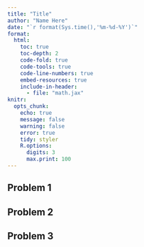 ```yaml
---
title: "Title"
author: "Name Here"
date: "`r format(Sys.time(),'%m-%d-%Y')`"
format: 
  html:
    toc: true
    toc-depth: 2
    code-fold: true
    code-tools: true
    code-line-numbers: true
    embed-resources: true
    include-in-header: 
      - file: "math.jax"
knitr:
  opts_chunk:
    echo: true
    message: false
    warning: false
    error: true
    tidy: styler
    R.options:
      digits: 3
      max.print: 100
---
```


## Problem 1

## Problem 2

## Problem 3
